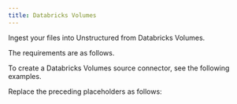 ```yaml
---
title: Databricks Volumes
---
```



<FirstTimeAPISourceConnector />

Ingest your files into Unstructured from Databricks Volumes.

The requirements are as follows.


<DatabricksVolumesPrerequisites />

To create a Databricks Volumes source connector, see the following examples.


<CodeGroup>
    <DatabricksVolumesSDK />
    <DatabricksVolumesAPIRESTCreate />
</CodeGroup>

Replace the preceding placeholders as follows:


<DatabricksVolumesAPIPlaceholders />

